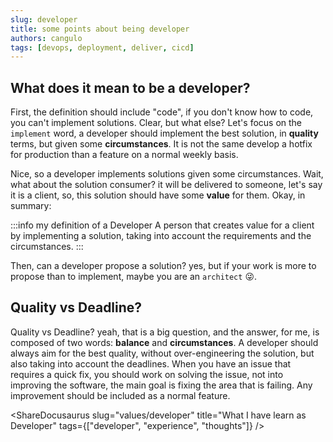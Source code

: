 ```yaml
---
slug: developer
title: some points about being developer
authors: cangulo
tags: [devops, deployment, deliver, cicd]
---
```



<!--truncate-->

## What does it mean to be a developer?
First, the definition should include "code", if you don't know how to code, you can't implement solutions. Clear, but what else? Let's focus on the `implement` word, a developer should implement the best solution, in **quality** terms, but given some **circumstances**. It is not the same develop a hotfix for production than a feature on a normal weekly basis.

Nice, so a developer implements solutions given some circumstances. Wait, what about the solution consumer? it will be delivered to someone, let's say it is a client, so, this solution should have some **value** for them. Okay, in summary:

:::info my definition of a Developer
A person that creates value for a client by implementing a solution, taking into account the requirements and the circumstances.
:::

Then, can a developer propose a solution? yes, but if your work is more to propose than to implement, maybe you are an `architect` 😜.

## Quality vs Deadline?

Quality vs Deadline? yeah, that is a big question, and the answer, for me, is composed of two words: **balance** and **circumstances**. 
A developer should always aim for the best quality, without over-engineering the solution, but also taking into account the deadlines. When you have an issue that requires a quick fix, you should work on solving the issue, not into improving the software, the main goal is fixing the area that is failing. Any improvement should be included as a normal feature. 

<AboutMe/>

<ShareDocusaurus 
  slug="values/developer" 
  title="What I have learn as Developer" 
  tags={["developer", "experience", "thoughts"]} />